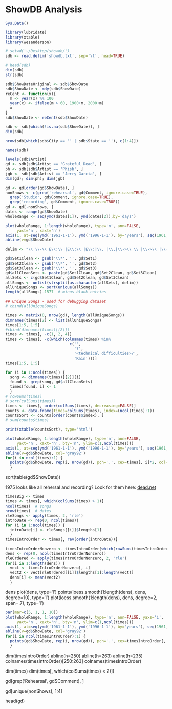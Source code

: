



# ShowDB Analysis

```r
Sys.Date()
```


```r
library(lubridate)
library(xtable)
library(wesanderson)
```



```r
# setwd('~/Desktop/showdb/')
sdb <- read.delim('showdb.txt', sep='\t', head=TRUE)
```


```r
# head(sdb)
dim(sdb)
str(sdb)
```


```r
sdb$ShowDateOriginal <- sdb$ShowDate
sdb$ShowDate <- mdy(sdb$ShowDate)
reCent <- function(x){
  m <- year(x) %% 100
  year(x) <- ifelse(m > 60, 1900+m, 2000+m)
  x
}
sdb$ShowDate <- reCent(sdb$ShowDate)
```

```r
sdb <- sdb[which(!is.na(sdb$ShowDate)), ]
dim(sdb)
```

```r
nrow(sdb[which(sdb$City == '' | sdb$State == ''), c(1:4)])
```


```r
names(sdb)
```


```r
levels(sdb$Artist)
gd <- sdb[sdb$Artist == 'Grateful Dead', ]
ph <- sdb[sdb$Artist == 'Phish', ]
jgb <- sdb[sdb$Artist == 'Jerry Garcia', ]
dim(gd); dim(ph); dim(jgb)
```



```r
gd <- gd[order(gd$ShowDate), ]
nonShows <- c(grep('rehearsal', gd$Comment, ignore.case=TRUE), 
  grep('Studio', gd$Comment, ignore.case=TRUE), 
  grep('recording', gd$Comment, ignore.case=TRUE))
gd <- gd[-nonShows, ]
dates <- range(gd$ShowDate)
wholeRange <- seq(ymd(dates[1]), ymd(dates[2]),by='days')
```

```r
plot(wholeRange, 1:length(wholeRange), type='n', ann=FALSE, 
     yaxt='n', xaxt='n')
axis(1, at=seq(ymd('1961-1-1'), ymd('1996-1-1'), by='years'), seq(1961, 1996, 1))
abline(v=gd$ShowDate)
```





```r
delim <- "\\ \\-\\ E\\:\\ |E\\:\\ |E\\:|\\, |\\,|\\->\\ \\ |\\->\\ |\\->|\\ \\>\\ "

gd$Set1Clean <- gsub('\\*', '', gd$Set1)
gd$Set2Clean <- gsub('\\*', '', gd$Set2)
gd$Set3Clean <- gsub('\\*', '', gd$Set3)
gd$allCleanSets <- paste(gd$Set1Clean, gd$Set2Clean, gd$Set3Clean)
allSets <- c(gd$Set1Clean, gd$Set2Clean, gd$Set3Clean)
allSongs <- unlist(strsplit(as.character(allSets), delim))
allUniqueSongs <- sort(unique(allSongs))
length(allSongs)-1577  # minus blank entries

## Unique Songs - used for debugging dataset
# cbind(allUniqueSongs)
```

```r
times <- matrix(0, nrow(gd), length(allUniqueSongs))
dimnames(times)[2] <- list(allUniqueSongs)
times[1:5, 1:5]
#cbind(dimnames(times)[[2]])
times <- times[, -c(1, 2, 4)]
times <- times[, -c(which(colnames(times) %in% 
                            c('', 
                              '?', 
                              '<technical difficulties>?',
                              'Rain')))]
times[1:5, 1:5]

for (i in 1:ncol(times)) {
  song <- dimnames(times)[[2]][i]
  found <- grep(song, gd$allCleanSets)
  times[found, i] <- 1
  }
# rowSums(times) 
# sort(colSums(times))
times <- times[, order(colSums(times), decreasing=FALSE)]
counts <- data.frame(times=colSums(times), index=(ncol(times):1))
countsSort <- counts[order(counts$index), ]
# sum(counts$times)
```

```r
print(xtable(countsSort), type='html')
```


```r
plot(wholeRange, 1:length(wholeRange), type='n', ann=FALSE, 
     yaxt='n', xaxt='n', bty='n', ylim=c(1,ncol(times)))
axis(1, at=seq(ymd('1961-1-1'), ymd('1996-1-1'), by='years'), seq(1961, 1996, 1))
abline(v=gd$ShowDate, col='gray92')
for(i in ncol(times):1) {
  points(gd$ShowDate, rep(i, nrow(gd)), pch='.', cex=times[, i]*2, col='tomato')
  }
```


sort(table(gd$ShowDate))

1975 looks like all rehersal and recording? Look for them here: [dead.net](http://www.dead.net/shows?page=45)


```r
timesBig <- times
times <- times[, which(colSums(times) > 1)]
ncol(times)  # songs
nrow(times)  # dates
rleSongs <- apply(times, 2, 'rle')
introDate <- rep(0, ncol(times))
for (i in 1:ncol(times)) {
  introDate[i] <- rleSongs[[i]]$lengths[1]
  }
timesIntroOrder <- times[, rev(order(introDate))]
```


```r
timesIntroOrderNonzero <- timesIntroOrder[which(rowSums(timesIntroOrder) > 0), ]
dens <- rep(0, ncol(timesIntroOrderNonzero))
rleOrdered <- apply(timesIntroOrderNonzero, 2, 'rle')
for(i in 1:length(dens)) {
  vect <- timesIntroOrderNonzero[, i]
  vect2 <- vect[rleOrdered[[i]]$lengths[1]:length(vect)]
  dens[i] <- mean(vect2)
  }
```

dens
plot(dens, type='l')
points(loess.smooth(1:length(dens), dens, degree=10), type='l')
plot(loess.smooth(1:length(dens), dens, degree=2, span=.7), type='l')

```r
par(mar=c(5, 1, 1, 10))
plot(wholeRange, 1:length(wholeRange), type='n', ann=FALSE, yaxs='i',
     yaxt='n', xaxt='n', bty='n', ylim=c(1,ncol(times)))
axis(1, at=seq(ymd('1961-1-1'), ymd('1996-1-1'), by='years'), seq(1961, 1996, 1), las=2)
abline(v=gd$ShowDate, col='gray92')
for(i in ncol(timesIntroOrder):1) {
  points(gd$ShowDate, rep(i, nrow(gd)), pch='.', cex=timesIntroOrder[, i]*2, col='tomato')
  }
```


dim(timesIntroOrder)
abline(h=250)
abline(h=263)
abline(h=235)
colnames(timesIntroOrder)[250:263]
colnames(timesIntroOrder)

dim(times)
dim(times[, which(colSums(times) < 2)])

gd[grep('Rehearsal', gd$Comment), ]


gd[unique(nonShows), 1:4]

head(gd)




